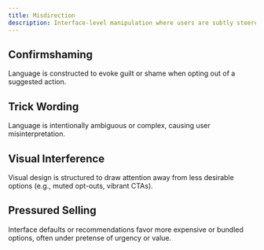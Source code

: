```yaml
---
title: Misdirection
description: Interface-level manipulation where users are subtly steered toward or away from specific decisions without their informed consent. This is achieved by distorting perception, prioritizing visual hierarchy, or using emotionally charged or ambiguous language.
---
```


## Confirmshaming
Language is constructed to evoke guilt or shame when opting out of a suggested action.

## Trick Wording
Language is intentionally ambiguous or complex, causing user misinterpretation.

## Visual Interference
Visual design is structured to draw attention away from less desirable options (e.g., muted opt-outs, vibrant CTAs).

## Pressured Selling
Interface defaults or recommendations favor more expensive or bundled options, often under pretense of urgency or value.